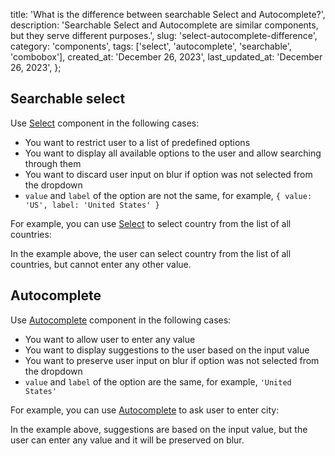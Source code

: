
  title:
    'What is the difference between searchable Select and Autocomplete?',
  description:
    'Searchable Select and Autocomplete are similar components, but they serve different purposes.',
  slug: 'select-autocomplete-difference',
  category: 'components',
  tags: ['select', 'autocomplete', 'searchable', 'combobox'],
  created_at: 'December 26, 2023',
  last_updated_at: 'December 26, 2023',
};


## Searchable select

Use [Select](https://mantine.dev/core/select/) component in the following cases:

- You want to restrict user to a list of predefined options
- You want to display all available options to the user and allow searching through them
- You want to discard user input on blur if option was not selected from the dropdown
- `value` and `label` of the option are not the same, for example, `{ value: 'US', label: 'United States' }`

For example, you can use [Select](https://mantine.dev/core/select/) to select country from the list of all countries:

<Demo data={SelectCountry} />

In the example above, the user can select country from the list of all countries, but cannot enter any other value.

## Autocomplete

Use [Autocomplete](https://mantine.dev/core/autocomplete/) component in the following cases:

- You want to allow user to enter any value
- You want to display suggestions to the user based on the input value
- You want to preserve user input on blur if option was not selected from the dropdown
- `value` and `label` of the option are the same, for example, `'United States'`

For example, you can use [Autocomplete](https://mantine.dev/core/autocomplete/) to ask user to enter city:

<Demo data={AutocompleteCity} />

In the example above, suggestions are based on the input value,
but the user can enter any value and it will be preserved on blur.
